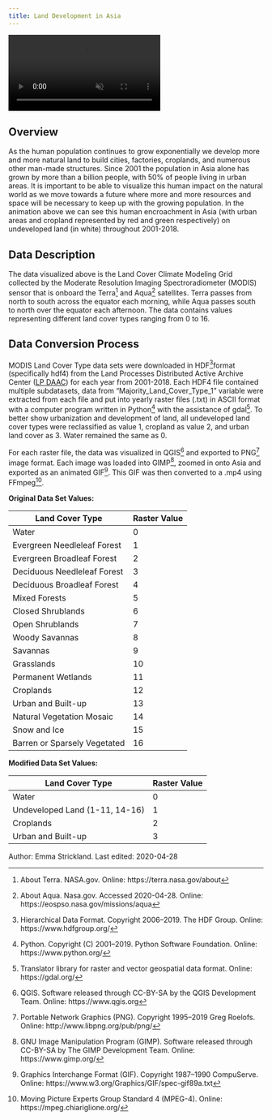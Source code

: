 ```yaml
---
title: Land Development in Asia
---
```


<div class="video-wrapper">
  <video id="scaledvideo" controls preload="true" autoplay loop muted>
    <source src="https://drdavis.space/teaching/ds/sdd/media/2020/05/project_emmgillstrick.mp4" type="video/mp4" >
  </video>
</div>

## Overview
As the human population continues to grow exponentially we develop more and more natural land to build cities, factories, croplands, and numerous other man-made structures. Since 2001 the population in Asia alone has grown by more than a billion people, with 50% of people living in urban areas. It is important to be able to visualize this human impact on the natural world as we move towards a future where more and more resources and space will be necessary to keep up with the growing population. In the animation above we can see this human encroachment in Asia (with urban areas and cropland represented by red and green respectively) on undeveloped land (in white) throughout 2001-2018.

## Data Description
The data visualized above is the Land Cover Climate Modeling Grid collected by the Moderate Resolution Imaging Spectroradiometer (MODIS) sensor that is onboard the Terra[^terra] and Aqua[^aqua] satellites. Terra passes from north to south across the equator each morning, while Aqua passes south to north over the equator each afternoon. The data contains values representing different land cover types ranging from 0 to 16.

## Data Conversion Process
MODIS Land Cover Type data sets were downloaded in HDF[^hdf]format (specifically hdf4) from the Land Processes Distributed Active Archive Center ([LP DAAC](https://lpdaac.usgs.gov/products/mcd12c1v006/)) for each year from 2001-2018.
Each HDF4 file contained multiple subdatasets, data from "Majority_Land_Cover_Type_1" variable were extracted from each file and put into yearly raster files (.txt) in ASCII format with a computer program written in Python[^python] with the assistance of gdal[^gdal]. To better show urbanization and development of land, all undeveloped land cover types were reclassified as value 1, cropland as value 2, and urban land cover as 3. Water remained the same as 0.

For each raster file, the data was visualized in QGIS[^qgis] and exported to PNG[^png] image format. Each image was loaded into GIMP[^gimp], zoomed in onto Asia and exported as an animated GIF[^gif]. This GIF was then converted to a .mp4 using FFmpeg[^mpeg].

**Original Data Set Values:**

| Land Cover Type              | Raster Value |
| ---------------------------- | ------------ |
| Water                        | 0            |
| Evergreen Needleleaf Forest  | 1            |
| Evergreen Broadleaf Forest   | 2            |
| Deciduous Needleleaf Forest  | 3            |
| Deciduous Broadleaf Forest   | 4            |
| Mixed Forests                | 5            |
| Closed Shrublands            | 6            |
| Open Shrublands              | 7            |
| Woody Savannas               | 8            |
| Savannas                     | 9            |
| Grasslands                   | 10           |
| Permanent Wetlands           | 11           |
| Croplands                    | 12           |
| Urban and Built-up           | 13           |
| Natural Vegetation Mosaic    | 14           |
| Snow and Ice                 | 15           |
| Barren or Sparsely Vegetated | 16           |

**Modified Data Set Values:**

| Land Cover Type                | Raster Value |
| ------------------------------ | ------------ |
| Water                          | 0            |
| Undeveloped Land (1-11, 14-16) | 1            |
| Croplands                      | 2            |
| Urban and Built-up             | 3            |

<div class="credit-line">
Author: Emma Strickland.
Last edited: 2020-04-28
</div>

[^aqua]: About Aqua. Nasa.gov. Accessed 2020-04-28. Online: https://eospso.nasa.gov/missions/aqua
[^gdal]: Translator library for raster and vector geospatial data format. Online: https://gdal.org/
[^gif]: Graphics Interchange Format (GIF). Copyright 1987--1990 CompuServe. Online: https://www.w3.org/Graphics/GIF/spec-gif89a.txt
[^gimp]: GNU Image Manipulation Program (GIMP). Software released through CC-BY-SA by The GIMP Development Team. Online: https://www.gimp.org/
[^hdf]: Hierarchical Data Format. Copyright 2006--2019. The HDF Group. Online: https://www.hdfgroup.org/
[^mpeg]: Moving Picture Experts Group Standard 4 (MPEG-4). Online: https://mpeg.chiariglione.org/
[^png]: Portable Network Graphics (PNG). Copyright 1995--2019 Greg Roelofs. Online: http://www.libpng.org/pub/png/
[^python]: Python. Copyright (C) 2001--2019. Python Software Foundation. Online: https://www.python.org/
[^qgis]: QGIS. Software released through CC-BY-SA by the QGIS Development Team. Online: https://www.qgis.org
[^terra]: About Terra. NASA.gov. Online: https://terra.nasa.gov/about
